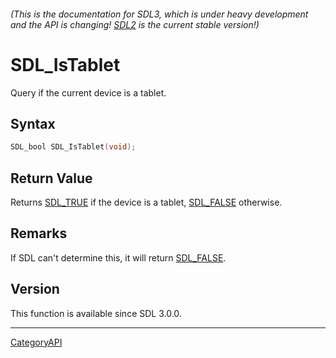 ====== (This is the documentation for SDL3, which is under heavy development and the API is changing! [https://wiki.libsdl.org/SDL2/ SDL2] is the current stable version!) ======
= SDL_IsTablet =

Query if the current device is a tablet.

== Syntax ==

<syntaxhighlight lang='c'>
SDL_bool SDL_IsTablet(void);
</syntaxhighlight>

== Return Value ==

Returns [[SDL_TRUE]] if the device is a tablet, [[SDL_FALSE]] otherwise.

== Remarks ==

If SDL can't determine this, it will return [[SDL_FALSE]].

== Version ==

This function is available since SDL 3.0.0.

----
[[CategoryAPI]]


